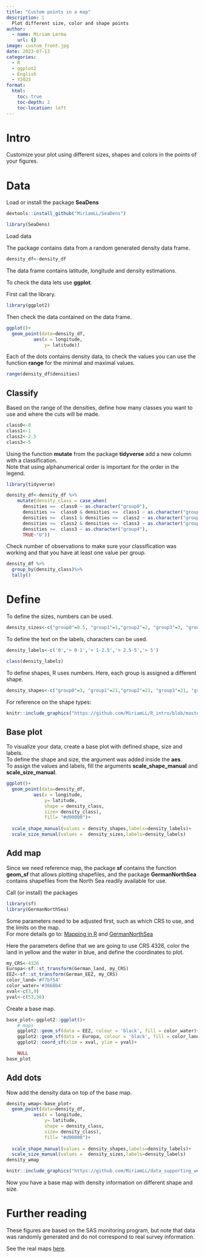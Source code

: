 ```yaml
---
title: "Custom points in a map"
description: |
  Plot different size, color and shape points
author:
  - name: Miriam Lerma
    url: {}
image: custom_front.jpg
date: 2023-07-13
categories:
  - R
  - ggplot2
  - English
  - Y2023
format:
  html:
    toc: true
    toc-depth: 2
    toc-location: left
---
```



# Intro

Customize your plot using different sizes, shapes and colors in the points of your figures.

# Data

Load or install the package **SeaDens** 

```r
devtools::install_github("MiriamLL/SeaDens")
```

```r
library(SeaDens)
```


Load data

The package contains data from a random generated density data frame.

```r
density_df<-density_df
```


The data frame contains latitude, longitude and density estimations. 

To check the data lets use **ggplot**.

First call the library. 

```r
library(ggplot2)
```


Then check the data contained on the data frame. 

```r
ggplot()+
  geom_point(data=density_df,
          aes(x = longitude,
              y= latitude))
```

Each of the dots contains density data, to check the values you can use the function **range** for the minimal and maximal values. 

```r
range(density_df$densities)
```


## Classify

Based on the range of the densities, define how many classes you want to use and where the cuts will be made.

```r
class0<-0
class1<-1
class2<-2.5
class3<-5
```

Using the function **mutate** from the package **tidyverse** add a new column with a classification.  
Note that using alphanumerical order is important for the order in the legend. 

```r
library(tidyverse)
```

```r
density_df<-density_df %>% 
    mutate(density_class = case_when(
      densities ==  class0 ~ as.character("group0"),
      densities >=  class0 & densities <=  class1 ~ as.character("group1"),
      densities >=  class1 & densities <=  class2 ~ as.character("group2"),
      densities >=  class2 & densities <=  class3 ~ as.character("group3"),
      densities >=  class3 ~ as.character("group4"),
      TRUE~"U"))
```

Check number of observations to make sure your classification was working and that you have at least one value per group.

```r
density_df %>%
  group_by(density_class)%>%
  tally()
```

# Define 

To define the sizes, numbers can be used. 

```r
density_sizes<-c("group0"=0.5, "group1"=1,"group2"=2, "group3"=3, "group4"=5)
```


To define the text on the labels, characters can be used.

```r
density_labels<-c('0','> 0-1','> 1-2.5','> 2.5-5','> 5')
```

```r
class(density_labels)
```

To define shapes, R uses numbers. Here, each group is assigned a different shape. 

```r
density_shapes<-c("group0"=3, "group1"=21,"group2"=21, "group3"=21, "group4"=21)
```

For reference on the shape types:

```r
knitr::include_graphics("https://github.com/MiriamLL/R_intro/blob/master/Images/320Shapes.png?raw=true")
```

## Base plot

To visualize your data, create a base plot with defined shape, size and labels.  
To define the shape and size, the argument was added inside the **aes**.  
To assign the values and labels, fill the arguments **scale_shape_manual** and **scale_size_manual**.  

```r
ggplot()+
  geom_point(data=density_df,
          aes(x = longitude,
              y= latitude,
              shape = density_class,
              size= density_class),
              fill= "#d00000")+
  
  scale_shape_manual(values = density_shapes,labels=density_labels)+
  scale_size_manual(values =  density_sizes,labels=density_labels)
```



## Add map

Since we need reference map, the package **sf** contains the function **geom_sf** that allows plotting shapefiles, and the package **GermanNorthSea** contains shapefiles from the North Sea readily available for use.

Call (or install) the packages

```r
library(sf)
library(GermanNorthSea)
```

Some parameters need to be adjusted first, such as which CRS to use, and the limits on the map.   
For more details go to: [Mapping in R](https://www.miriam-lerma.com/posts/2023-03-04-mapping-in-r/) and [GermanNorthSea](https://www.miriam-lerma.com/posts/2023-06-02-germannorthsea/)

Here the parameters define that we are going to use CRS 4326, color the land in yellow and the water in blue, and define the coordinates to plot.

```r
my_CRS<-4326
Europa<-sf::st_transform(German_land, my_CRS)
EEZ<-sf::st_transform(German_EEZ, my_CRS)
color_land='#f7bf54'
color_water='#3668b4'
xval<-c(3,9)
yval<-c(53,56)
```

Create a base map.

```r
base_plot<-ggplot2::ggplot()+
    # maps
    ggplot2::geom_sf(data = EEZ, colour = 'black', fill = color_water)+
    ggplot2::geom_sf(data = Europa, colour = 'black', fill = color_land)+ 
    ggplot2::coord_sf(xlim = xval, ylim = yval)+

    NULL
base_plot
```



## Add dots

Now add the density data on top of the base map.

```r
density_wmap<-base_plot+
  geom_point(data=density_df,
          aes(x = longitude,
              y= latitude,
              shape = density_class,
              size= density_class),
              fill= "#d00000")+
  
  scale_shape_manual(values = density_shapes,labels=density_labels)+
  scale_size_manual(values =  density_sizes,labels=density_labels)
density_wmap
```

```r
knitr::include_graphics("https://github.com/MiriamLL/data_supporting_webpage/blob/main/Blog/2023/custompoints_export.jpg?raw=true")
```

Now you have a base map with density information on different shape and size.

# Further reading

These figures are based on the SAS monitoring program, but note that data was randomly generated and do not correspond to real survey information.

See the real maps [here](https://www.researchgate.net/publication/366325582_Monitoring_von_Seevogeln_in_der_deutschen_Nord-_und_Ostsee_2021).


